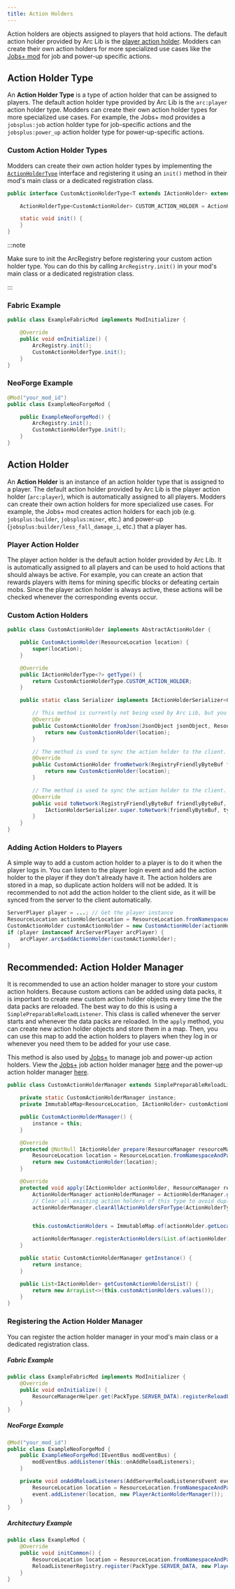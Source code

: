 ```yaml
---
title: Action Holders
---
```


Action holders are objects assigned to players that hold actions. The default action holder provided by Arc Lib is the [player action holder](./#player-action-holder). Modders can create their own action holders for more specialized use cases like the [Jobs+ mod](/projects/jobsplus) for job and power-up specific actions.

## Action Holder Type

An **Action Holder Type** is a type of action holder that can be assigned to players. The default action holder type provided by Arc Lib is the `arc:player` action holder type. Modders can create their own action holder types for more specialized use cases. For example, the Jobs+ mod provides a `jobsplus:job` action holder type for job-specific actions and the `jobsplus:power_up` action holder type for power-up-specific actions.

### Custom Action Holder Types

Modders can create their own action holder types by implementing the [`ActionHolderType`](https://github.com/DAQEM/ArcLib/blob/1.21.6/common/src/main/java/com/daqem/arc/api/action/holder/type/ActionHolderType.java) interface and registering it using an `init()` method in their mod's main class or a dedicated registration class.

```java title="CustomActionHolderType.java"
public interface CustomActionHolderType<T extends IActionHolder> extends ActionHolderType<T> {

    ActionHolderType<CustomActionHolder> CUSTOM_ACTION_HOLDER = ActionHolderType.register(ResourceLocation.fromNamespaceAndPath("your_mod_id", "custom_action_holder"), new CustomActionHolder.Serializer());

    static void init() {
    }
}
```

:::note

Make sure to init the ArcRegistry before registering your custom action holder type. You can do this by calling `ArcRegistry.init()` in your mod's main class or a dedicated registration class.

:::

### Fabric Example

```java title="ExampleFabricMod.java"
public class ExampleFabricMod implements ModInitializer {

    @Override
    public void onInitialize() {
        ArcRegistry.init();
        CustomActionHolderType.init();
    }
}
```

### NeoForge Example

```java title="ExampleNeoForgeMod.java"
@Mod("your_mod_id")
public class ExampleNeoForgeMod {

    public ExampleNeoForgeMod() {
        ArcRegistry.init();
        CustomActionHolderType.init();
    }
}
```

## Action Holder

An **Action Holder** is an instance of an action holder type that is assigned to a player. The default action holder provided by Arc Lib is the player action holder (`arc:player`), which is automatically assigned to all players. Modders can create their own action holders for more specialized use cases. For example, the Jobs+ mod creates action holders for each job (e.g. `jobsplus:builder`, `jobsplus:miner`, etc.) and power-up (`jobsplus:builder/less_fall_damage_i`, etc.) that a player has.

### Player Action Holder

The player action holder is the default action holder provided by Arc Lib. It is automatically assigned to all players and can be used to hold actions that should always be active. For example, you can create an action that rewards players with items for mining specific blocks or defeating certain mobs. Since the player action holder is always active, these actions will be checked whenever the corresponding events occur.

### Custom Action Holders

```java title="CustomActionHolder.java"
public class CustomActionHolder implements AbstractActionHolder {

    public CustomActionHolder(ResourceLocation location) {
        super(location);
    }

    @Override
    public IActionHolderType<?> getType() {
        return CustomActionHolderType.CUSTOM_ACTION_HOLDER;
    }

    public static class Serializer implements IActionHolderSerializer<CustomActionHolder> {

        // This method is currently not being used by Arc Lib, but you can use it if you want to deserialize from JSON.
        @Override
        public CustomActionHolder fromJson(JsonObject jsonObject, ResourceLocation location) {
            return new CustomActionHolder(location);
        }

        // The method is used to sync the action holder to the client.
        @Override
        public CustomActionHolder fromNetwork(RegistryFriendlyByteBuf friendlyByteBuf, ResourceLocation location) {
            return new CustomActionHolder(location);
        }

        // The method is used to sync the action holder to the client.
        @Override
        public void toNetwork(RegistryFriendlyByteBuf friendlyByteBuf, CustomActionHolder type) {
            IActionHolderSerializer.super.toNetwork(friendlyByteBuf, type);
        }
    }
}

```

### Adding Action Holders to Players

A simple way to add a custom action holder to a player is to do it when the player logs in. You can listen to the player login event and add the action holder to the player if they don't already have it. The action holders are stored in a map, so duplicate action holders will not be added. It is recommended to not add the action holder to the client side, as it will be synced from the server to the client automatically.

```java
ServerPlayer player = ...; // Get the player instance
ResourceLocation actionHolderLocation = ResourceLocation.fromNamespaceAndPath("your_mod_id", "custom_action_holder");
CustomActionHolder customActionHolder = new CustomActionHolder(actionHolderLocation);
if (player instanceof ArcServerPlayer arcPlayer) {
    arcPlayer.arc$addActionHolder(customActionHolder);
}
```

## Recommended: Action Holder Manager

It is recommended to use an action holder manager to store your custom action holders. Because custom actions can be added using data packs, it is important to create new custom action holder objects every time the the data packs are reloaded. The best way to do this is using a `SimplePreparableReloadListener`. This class is called whenever the server starts and whenever the data packs are reloaded. In the `apply` method, you can create new action holder objects and store them in a map. Then, you can use this map to add the action holders to players when they log in or whenever you need them to be added for your use case.

This method is also used by [Jobs+](/projects/jobsplus) to manage job and power-up action holders. View the [Jobs+](/projects/jobsplus) job action holder manager [here](https://github.com/DAQEM/JobsPlusRemastered/blob/1.21.9/common/src/main/java/com/daqem/jobsplus/integration/arc/holder/holders/job/JobManager.java) and the power-up action holder manager [here](https://github.com/DAQEM/JobsPlusRemastered/blob/1.21.9/common/src/main/java/com/daqem/jobsplus/integration/arc/holder/holders/powerup/PowerupManager.java).

```java title="CustomActionHolderManager.java"
public class CustomActionHolderManager extends SimplePreparableReloadListener<IActionHolder> {

    private static CustomActionHolderManager instance;
    private ImmutableMap<ResourceLocation, IActionHolder> customActionHolders = ImmutableMap.of();

    public CustomActionHolderManager() {
        instance = this;
    }

    @Override
    protected @NotNull IActionHolder prepare(ResourceManager resourceManager, ProfilerFiller profilerFiller) {
        ResourceLocation location = ResourceLocation.fromNamespaceAndPath("your_mod_id", "custom_action_holder");
        return new CustomActionHolder(location);
    }

    @Override
    protected void apply(IActionHolder actionHolder, ResourceManager resourceManager, ProfilerFiller profilerFiller) {
        ActionHolderManager actionHolderManager = ActionHolderManager.getInstance();
        // Clear all existing action holders of this type to avoid duplicates
        actionHolderManager.clearAllActionHoldersForType(ActionHolderType.CUSTOM_ACTION_TYPE);


        this.customActionHolders = ImmutableMap.of(actionHolder.getLocation(), actionHolder);

        actionHolderManager.registerActionHolders(List.of(actionHolder));
    }

    public static CustomActionHolderManager getInstance() {
        return instance;
    }

    public List<IActionHolder> getCustomActionHoldersList() {
        return new ArrayList<>(this.customActionHolders.values());
    }
}
```

### Registering the Action Holder Manager

You can register the action holder manager in your mod's main class or a dedicated registration class.

##### Fabric Example

```java title="ExampleFabricMod.java"
public class ExampleFabricMod implements ModInitializer {
    @Override
    public void onInitialize() {
        ResourceManagerHelper.get(PackType.SERVER_DATA).registerReloadListener(new CustomActionHolderManager());
    }
}
```

##### NeoForge Example

```java title="ExampleNeoForgeMod.java"
@Mod("your_mod_id")
public class ExampleNeoForgeMod {
    public ExampleNeoForgeMod(IEventBus modEventBus) {
        modEventBus.addListener(this::onAddReloadListeners);
    }

    private void onAddReloadListeners(AddServerReloadListenersEvent event) {
        ResourceLocation location = ResourceLocation.fromNamespaceAndPath("your_mod_id", "custom_action_holder");
        event.addListener(location, new PlayerActionHolderManager());
    }
}
```

##### Architectury Example

```java title="ExampleArchitecturyMod.java"
public class ExampleMod {
    @Override
    public void initCommon() {
        ResourceLocation location = ResourceLocation.fromNamespaceAndPath("your_mod_id", "custom_action_holder");
        ReloadListenerRegistry.register(PackType.SERVER_DATA, new PlayerActionHolderManager(), location);
    }
}
```
